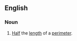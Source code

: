 ==English==
{{wikipedia}}
===Noun===
{{en-noun|s}}
# {{context|mathematics|lang=en}} [[half|Half]] the [[length]] of a [[perimeter]].